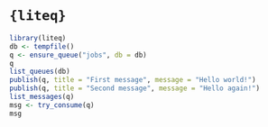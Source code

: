 # `{liteq}`

``` r
library(liteq)
db <- tempfile()
q <- ensure_queue("jobs", db = db)
q
list_queues(db)
publish(q, title = "First message", message = "Hello world!")
publish(q, title = "Second message", message = "Hello again!")
list_messages(q)
msg <- try_consume(q)
msg
```